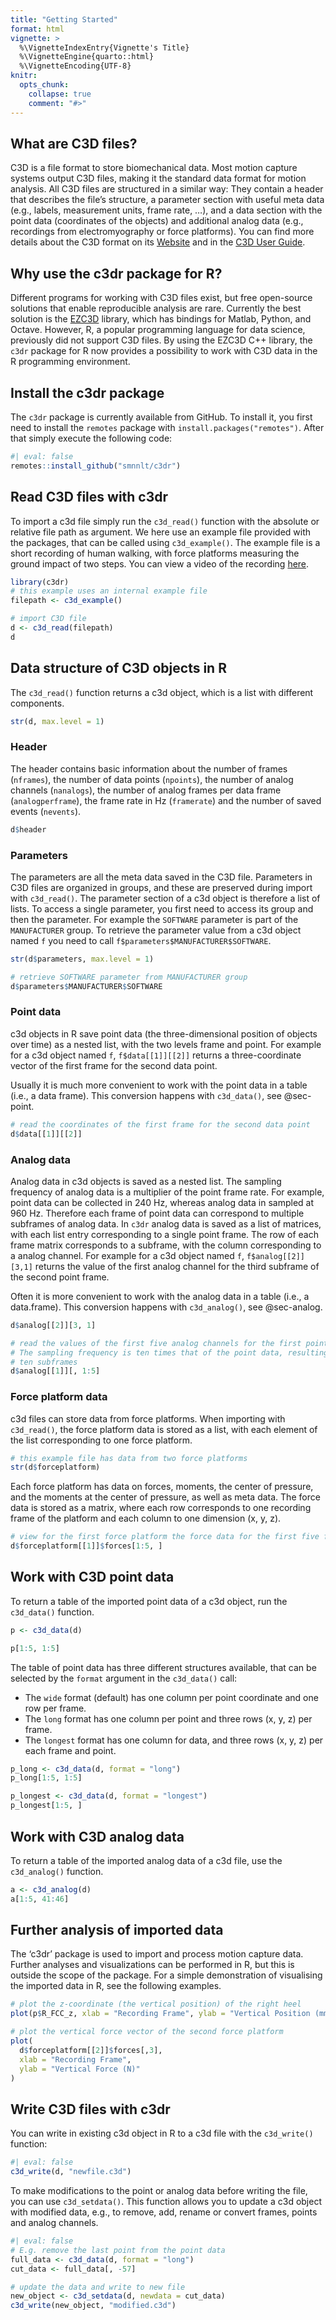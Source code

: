```yaml
---
title: "Getting Started"
format: html
vignette: >
  %\VignetteIndexEntry{Vignette's Title}
  %\VignetteEngine{quarto::html}
  %\VignetteEncoding{UTF-8}
knitr:
  opts_chunk: 
    collapse: true
    comment: "#>" 
---
```


## What are C3D files?

C3D is a file format to store biomechanical data.
Most motion capture systems output C3D files, making it the standard data format for motion analysis.
All C3D files are structured in a similar way: They contain a header that describes the file's structure, a parameter section with useful meta data (e.g., labels, measurement units, frame rate, ...), and a data section with the point data (coordinates of the objects) and additional analog data (e.g., recordings from electromyography or force platforms).
You can find more details about the C3D format on its [Website](https://www.c3d.org/index.html) and in the [C3D User Guide](https://www.c3d.org/docs/C3D_User_Guide.pdf).

## Why use the c3dr package for R?

Different programs for working with C3D files exist, but free open-source solutions that enable reproducible analysis are rare.
Currently the best solution is the [EZC3D](https://github.com/pyomeca/ezc3d) library, which has bindings for Matlab, Python, and Octave.
However, R, a popular programming language for data science, previously did not support C3D files.
By using the EZC3D C++ library, the `c3dr` package for R now provides a possibility to work with C3D data in the R programming environment.

## Install the c3dr package

The `c3dr` package is currently available from GitHub.
To install it, you first need to install the `remotes` package with `install.packages("remotes")`.
After that simply execute the following code:

```r
#| eval: false
remotes::install_github("smnnlt/c3dr")
```

## Read C3D files with c3dr

To import a c3d file simply run the `c3d_read()` function with the absolute or relative file path as argument.
We here use an example file provided with the packages, that can be called using `c3d_example()`.
The example file is a short recording of human walking, with force platforms measuring the ground impact of two steps.
You can view a video of the recording [here](https://github.com/smnnlt/c3dr/tree/main/video).

```r
library(c3dr)
# this example uses an internal example file
filepath <- c3d_example()

# import C3D file
d <- c3d_read(filepath)
d
```

## Data structure of C3D objects in R

The `c3d_read()` function returns a c3d object, which is a list with different components.

```r
str(d, max.level = 1)
```

### Header

The header contains basic information about the number of frames (`nframes`), the number of data points (`npoints`), the number of analog channels (`nanalogs`), the number of analog frames per data frame (`analogperframe`), the frame rate in Hz (`framerate`) and the number of saved events (`nevents`).

```r
d$header
```

### Parameters

The parameters are all the meta data saved in the C3D file.
Parameters in C3D files are organized in groups, and these are preserved during import with `c3d_read()`.
The parameter section of a c3d object is therefore a list of lists.
To access a single parameter, you first need to access its group and then the parameter.
For example the `SOFTWARE` parameter is part of the `MANUFACTURER` group.
To retrieve the parameter value from a c3d object named `f` you need to call `f$parameters$MANUFACTURER$SOFTWARE`.

```r
str(d$parameters, max.level = 1)

# retrieve SOFTWARE parameter from MANUFACTURER group
d$parameters$MANUFACTURER$SOFTWARE
```

### Point data

c3d objects in R save point data (the three-dimensional position of objects over time) as a nested list, with the two levels frame and point.
For example for a c3d object named `f`, `f$data[[1]][[2]]` returns a three-coordinate vector of the first frame for the second data point.

Usually it is much more convenient to work with the point data in a table (i.e., a data frame).
This conversion happens with `c3d_data()`, see @sec-point.

```r
# read the coordinates of the first frame for the second data point
d$data[[1]][[2]]
```

### Analog data

Analog data in c3d objects is saved as a nested list.
The sampling frequency of analog data is a multiplier of the point frame rate.
For example, point data can be collected in 240 Hz, whereas analog data in sampled at 960 Hz.
Therefore each frame of point data can correspond to multiple subframes of analog data.
In `c3dr` analog data is saved as a list of matrices, with each list entry corresponding to a single point frame.
The row of each frame matrix corresponds to a subframe, with the column corresponding to a analog channel.
For example for a c3d object named `f`, `f$analog[[2]][3,1]` returns the value of the first analog channel for the third subframe of the second point frame.

Often it is more convenient to work with the analog data in a table (i.e., a data.frame).
This conversion happens with `c3d_analog()`, see @sec-analog.

```r
d$analog[[2]][3, 1]

# read the values of the first five analog channels for the first point frame
# The sampling frequency is ten times that of the point data, resulting in
# ten subframes
d$analog[[1]][, 1:5]
```

### Force platform data

c3d files can store data from force platforms.
When importing with `c3d_read()`, the force platform data is stored as a list, with each element of the list corresponding to one force platform.

```r
# this example file has data from two force platforms
str(d$forceplatform)
```

Each force platform has data on forces, moments, the center of pressure, and the moments at the center of pressure, as well as meta data.
The force data is stored as a matrix, where each row corresponds to one recording frame of the platform and each column to one dimension (x, y, z).

```r
# view for the first force platform the force data for the first five frames
d$forceplatform[[1]]$forces[1:5, ]
```

## Work with C3D point data {#sec-point}

To return a table of the imported point data of a c3d object, run the `c3d_data()` function.

```r
p <- c3d_data(d)

p[1:5, 1:5]
```

The table of point data has three different structures available, that can be selected by the `format` argument in the `c3d_data()` call:

-   The `wide` format (default) has one column per point coordinate and one row per frame.
-   The `long` format has one column per point and three rows (x, y, z) per frame.
-   The `longest` format has one column for data, and three rows (x, y, z) per each frame and point.

```r
p_long <- c3d_data(d, format = "long")
p_long[1:5, 1:5]

p_longest <- c3d_data(d, format = "longest")
p_longest[1:5, ]
```

## Work with C3D analog data {#sec-analog}

To return a table of the imported analog data of a c3d file, use the `c3d_analog()` function.

```r
a <- c3d_analog(d)
a[1:5, 41:46]
```

## Further analysis of imported data

The ‘c3dr’ package is used to import and process motion capture data.
Further analyses and visualizations can be performed in R, but this is outside the scope of the package.
For a simple demonstration of visualising the imported data in R, see the following examples.

```r
# plot the z-coordinate (the vertical position) of the right heel
plot(p$R_FCC_z, xlab = "Recording Frame", ylab = "Vertical Position (mm)")

# plot the vertical force vector of the second force platform
plot(
  d$forceplatform[[2]]$forces[,3], 
  xlab = "Recording Frame", 
  ylab = "Vertical Force (N)"
)
```

## Write C3D files with c3dr

You can write in existing c3d object in R to a c3d file with the `c3d_write()` function:

```r
#| eval: false
c3d_write(d, "newfile.c3d")
```

To make modifications to the point or analog data before writing the file, you can use `c3d_setdata()`.
This function allows you to update a c3d object with modified data, e.g., to remove, add, rename or convert frames, points and analog channels.

```r
#| eval: false
# E.g. remove the last point from the point data
full_data <- c3d_data(d, format = "long")
cut_data <- full_data[, -57]

# update the data and write to new file
new_object <- c3d_setdata(d, newdata = cut_data)
c3d_write(new_object, "modified.c3d")
```

